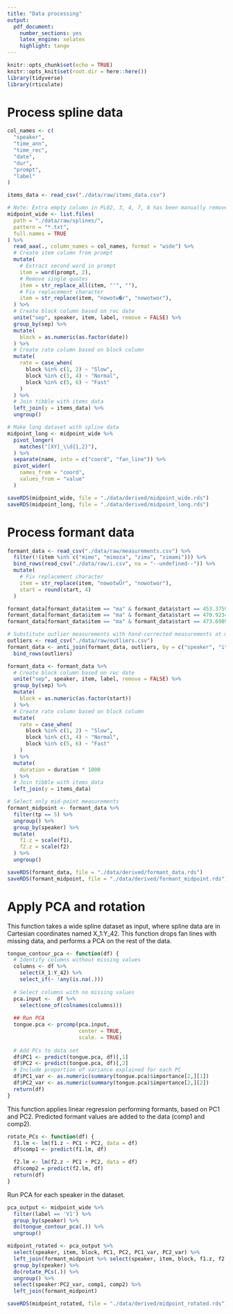 ```yaml
---
title: "Data processing"
output: 
  pdf_document: 
    number_sections: yes
    latex_engine: xelatex
    highlight: tango
---
```


```r
knitr::opts_chunk$set(echo = TRUE)
knitr::opts_knit$set(root.dir = here::here())
library(tidyverse)
library(rticulate)
```

# Process spline data

```r
col_names <- c(
  "speaker",
  "time_ann",
  "time_rec",
  "date",
  "dur",
  "prompt",
  "label"
)

items_data <- read_csv("./data/raw/items_data.csv")

# Note: Extra empty column in PL02, 3, 4, 7, 8 has been manually removed
midpoint_wide <- list.files(
  path = "./data/raw/splines/",
  pattern = "*.txt",
  full.names = TRUE
) %>%
  read_aaa(., column_names = col_names, format = "wide") %>%
  # Create item column from prompt
  mutate(
    # Extract second word in prompt
    item = word(prompt, 2),
    # Remove single quotes
    item = str_replace_all(item, "'", ""),
    # Fix replacement character
    item = str_replace(item, "nowotw�r", "nowotwor"),
  ) %>%
  # Create block column based on rec date
  unite("sep", speaker, item, label, remove = FALSE) %>%
  group_by(sep) %>%
  mutate(
    block = as.numeric(as.factor(date))
  ) %>%
  # Create rate column based on block column
  mutate(
    rate = case_when(
      block %in% c(1, 2) ~ "Slow",
      block %in% c(3, 4) ~ "Normal",
      block %in% c(5, 6) ~ "Fast"
    )
  ) %>%
  # Join tibble with items_data
  left_join(y = items_data) %>%
  ungroup()
```

```r
# Make long dataset with spline data
midpoint_long <- midpoint_wide %>%
  pivot_longer(
    matches("[XY]_\\d{1,2}"),
  ) %>%
  separate(name, into = c("coord", "fan_line")) %>%
  pivot_wider(
    names_from = "coord",
    values_from = "value"
  )
```

```r
saveRDS(midpoint_wide, file = "./data/derived/midpoint_wide.rds")
saveRDS(midpoint_long, file = "./data/derived/midpoint_long.rds")
```

# Process formant data

```r
formant_data <- read_csv("./data/raw/measurements.csv") %>%
  filter(!(item %in% c("mimo", "mimoza", "zima", "zimami"))) %>%
  bind_rows(read_csv("./data/raw/i.csv", na = "--undefined--")) %>%
  mutate(
    # Fix replacement character
    item = str_replace(item, "nowotwÛr", "nowotwor"),
    start = round(start, 4)
  )

formant_data[formant_data$item == "ma" & formant_data$start == 453.3759,]$item <- "bywa"
formant_data[formant_data$item == "ma" & formant_data$start == 470.9234,]$item <- "zywo"
formant_data[formant_data$item == "ma" & formant_data$start == 473.6989,]$item <- "kuma"

# Substitute outlier measurements with hand-corrected measurements at midpoint
outliers <- read_csv("./data/raw/outliers.csv")
formant_data <- anti_join(formant_data, outliers, by = c("speaker", "item", "start", "tp")) %>%
  bind_rows(outliers)

formant_data <- formant_data %>%
  # Create block column based on rec date
  unite("sep", speaker, item, label, remove = FALSE) %>%
  group_by(sep) %>%
  mutate(
    block = as.numeric(as.factor(start))
  ) %>%
  # Create rate column based on block column
  mutate(
    rate = case_when(
      block %in% c(1, 2) ~ "Slow",
      block %in% c(3, 4) ~ "Normal",
      block %in% c(5, 6) ~ "Fast"
    )
  ) %>%
  mutate(
    duration = duration * 1000
  ) %>%
  # Join tibble with items_data
  left_join(y = items_data)

# Select only mid-point measurements
formant_midpoint <- formant_data %>%
  filter(tp == 5) %>%
  ungroup() %>%
  group_by(speaker) %>%
  mutate(
    f1.z = scale(f1),
    f2.z = scale(f2)
  ) %>%
  ungroup()
```

```r
saveRDS(formant_data, file = "./data/derived/formant_data.rds")
saveRDS(formant_midpoint, file = "./data/derived/formant_midpoint.rds")
```

# Apply PCA and rotation

This function takes a wide spline dataset as input, where spline data are in Cartesian coordinates named X_1:Y_42. This function drops fan lines with missing data, and performs a PCA on the rest of the data.

```r
tongue_contour_pca <- function(df) {
  # Identify columns without missing values
  columns <- df %>%
    select(X_1:Y_42) %>%
    select_if(~ !any(is.na(.)))
  
  # Select columns with no missing values
  pca.input <-  df %>%
    select(one_of(colnames(columns)))
  
  ## Run PCA
  tongue.pca <- prcomp(pca.input,
                       center = TRUE,
                       scale. = TRUE) 
  
  # Add PCs to data set
  df$PC1 <- predict(tongue.pca, df)[,1]
  df$PC2 <- predict(tongue.pca, df)[,2]
  # Include proportion of variance explained for each PC
  df$PC1_var <- as.numeric(summary(tongue.pca)$importance[2,][1])
  df$PC2_var <- as.numeric(summary(tongue.pca)$importance[2,][2])
  return(df)
}
```

This function applies linear regression performing formants, based on PC1 and PC2.
Predicted formant values are added to the data (comp1 and comp2).

```r
rotate_PCs <- function(df) {
  f1.lm <- lm(f1.z ~ PC1 + PC2, data = df)
  df$comp1 <- predict(f1.lm, df)

  f2.lm <- lm(f2.z ~ PC1 + PC2, data = df)
  df$comp2 = predict(f2.lm, df)
  return(df)
}
```

Run PCA for each speaker in the dataset.

```r
pca_output <- midpoint_wide %>%
  filter(label == 'V1') %>%
  group_by(speaker) %>%
  do(tongue_contour_pca(.)) %>%
  ungroup()
```

```r
midpoint_rotated <- pca_output %>%
  select(speaker, item, block, PC1, PC2, PC1_var, PC2_var) %>%
  left_join(formant_midpoint %>% select(speaker, item, block, f1.z, f2.z)) %>%
  group_by(speaker) %>%
  do(rotate_PCs(.)) %>%
  ungroup() %>%
  select(speaker:PC2_var, comp1, comp2) %>%
  left_join(formant_midpoint)
```

```r
saveRDS(midpoint_rotated, file = "./data/derived/midpoint_rotated.rds")
```

